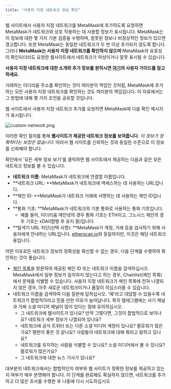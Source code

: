 ```yaml
---
title: "사용자 지정 네트워크 정보 확인"
---
```


웹 사이트에서 사용자 지정 네트워크를 MetaMask에 추가하도록 요청하면 MetaMask가 네트워크와 상호 작용하는 데 사용할 정보가 표시됩니다. MetaMask는 이 정보에 대한 몇 가지 기본 검증을 수행하며, 잘못된 정보나 비정상적인 정보가 있으면 경고합니다. 또한 MetaMask는 동일한 네트워크가 두 번 이상 추가되지 않도록 합니다. 그러나 **MetaMask는 사용자 지정 네트워크를 확인하지 않으며** MetaMask의 유효성이 확인되더라도 요청한 웹사이트에서 네트워크가 악성이거나 잘못 표시될 수 있습니다.

**사용자 지정 네트워크에 대한 소개와 추가 정보를 원하시면 [여기](/networks-and-sidechains/managing-networks/user-guide-custom-networks-and-sidechains)의 사용자 가이드를 참고하세요.**

거래하는 이더리움 주소를 확인하는 것이 여러분의 책임인 것처럼, MetaMask에 추가하는 모든 사용자 지정 네트워크를 확인하는 것도 여러분의 책임입니다. 이 자료에서는 그 방법에 대해 몇 가지 조언을 공유할 것입니다.

웹 사이트에서 사용자 지정 네트워크 추가를 요청하면 MetaMask에 다음 확인 메시지가 표시됩니다.

<div class="center-container">
  <div class="img-medium">
    <img
      src={
        require("../../../../../../img/i18n/legacy/custom-network.png").default
      }
      alt="custom-network.png"
    />
  </div>
</div>

이러한 확인 절차를 통해 **웹사이트가 제공한 네트워크 정보를 보여줍니다**. _이 정보가 정확하다는 보장은 없습니다_. 따라서 웹 사이트를 신뢰하는 것과 동일한 수준으로 이 정보를 신뢰해야 합니다.

확인에서 '모든 세부 정보 보기'를 클릭하면 웹 사이트에서 제공하는 다음과 같은 모든 네트워크 정보를 볼 수 있습니다.

- **네트워크 이름**: MetaMask가 네트워크에 연결할 이름입니다.
- **네트워크 URL: **MetaMask가 네트워크에 액세스하는 데 사용하는 URL입니다.
- **체인 ID: **MetaMask가 네트워크 거래에 서명하는 데 사용하는 체인 ID입니다.
- **통화 기호: **MetaMask가 네트워크의 기본 통화로 사용하는 통화 기호입니다.
  - 예를 들어, 이더리움 메인넷의 경우 통화 기호는 ETH이고, 그노시스 체인의 경우 기호는 xDAI(합병 후 유지 중)입니다.
- **탐색기 URL 차단(선택 사항): **MetaMask가 계정, 거래 등을 검사하기 위해 사용자에게 안내하는 URL입니다. [etherscan.io](https://etherscan.io)와 동일하지만, 이것은 해당 네트워크용입니다.

어떤 이유로든 네트워크 정보의 정확성을 확신할 수 없는 경우, 다음 단계를 수행하여 확인하는 것이 좋습니다.

- [체인 목록](https://chainlist.wtf/)을 방문하여 제공된 체인 ID 또는 네트워크 이름을 검색하십시오. MetaMask에서 일부 정보가 일치하지 않는다고 하는 경우, Chainlist(체인 목록)에서 문제를 식별할 수 있습니다. 사용자 지정 네트워크가 체인 목록에 전혀 나열되지 않은 경우, 아주 새로운 네트워크이거나 품질이 의심스러울 수 있습니다.
- 네트워크 이름을 검색하여 다음 질문에 답하십시오. '예'라고 대답할 수 있을수록 네트워크가 합법적이라고 믿을 만한 이유가 늘어납니다. 특히 텔레그램에는 사기 채널과 가짜 소셜 미디어 채널이 많이 있다는 점에 유의하십시오.
  - 그 네트워크에 웹사이트가 있나요? 만약 그렇다면, 그것이 합법적으로 보이나요? 네트워크 세부 정보가 나열되어 있나요?
  - 네트워크에 공식 트위터 또는 다른 소셜 미디어 계정이 있나요? 팔로워가 많은가요? 평판이 좋은 것 같나요? 사람들이 네트워크에 대해 뭐라고 말하고 있나요?
  - 네트워크를 유지하는 사람을 식별할 수 있나요? 소셜 미디어에서 볼 수 있나요? 팔로워가 많은가요?
  - 그 네트워크에 대한 뉴스 기사가 있나요?

대부분의 네트워크에서는 합법적인지 여부와 웹 사이트가 정확한 정보를 제공하고 있는지 여부가 매우 분명해야 합니다. 이 단계를 완료해도 확실하지 않으면, 네트워크를 추가하고 더 많은 조사를 수행한 후 나중에 다시 시도하십시오.

